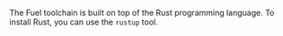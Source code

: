 The Fuel toolchain is built on top of the Rust programming language. 
To install Rust, you can use the `rustup` tool.